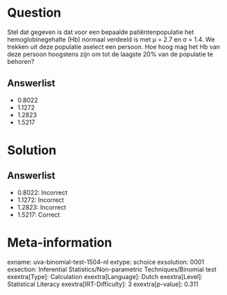 Question
========

Stel dat gegeven is dat voor een bepaalde patiëntenpopulatie het
hemoglobinegehalte (Hb) normaal verdeeld is met μ = 2.7 en σ = 1.4. We
trekken uit deze populatie aselect een persoon. Hoe hoog mag het Hb van
deze persoon hoogstens zijn om tot de laagste 20% van de populatie te
behoren?

Answerlist
----------

* 0.8022
* 1.1272
* 1.2823
* 1.5217

Solution
========

Answerlist
----------

* 0.8022: Incorrect
* 1.1272: Incorrect
* 1.2823: Incorrect
* 1.5217: Correct

Meta-information
================
exname: uva-binomial-test-1504-nl
extype: schoice
exsolution: 0001
exsection: Inferential Statistics/Non-parametric Techniques/Binomial test
exextra[Type]: Calculation
exextra[Language]: Dutch
exextra[Level]: Statistical Literacy
exextra[IRT-Difficulty]: 3
exextra[p-value]: 0.311
